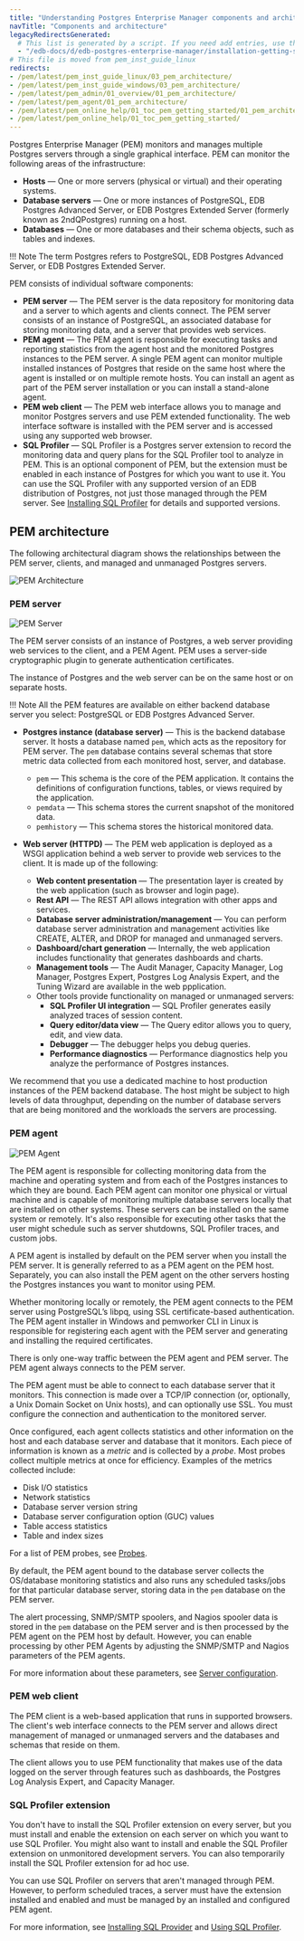 ```yaml
---
title: "Understanding Postgres Enterprise Manager components and architecture"
navTitle: "Components and architecture"
legacyRedirectsGenerated:
  # This list is generated by a script. If you need add entries, use the `legacyRedirects` key.
  - "/edb-docs/d/edb-postgres-enterprise-manager/installation-getting-started/linux-installation-guide/8.0/pem_architecture.html"
# This file is moved from pem_inst_guide_linux
redirects:
- /pem/latest/pem_inst_guide_linux/03_pem_architecture/
- /pem/latest/pem_inst_guide_windows/03_pem_architecture/
- /pem/latest/pem_admin/01_overview/01_pem_architecture/
- /pem/latest/pem_agent/01_pem_architecture/
- /pem/latest/pem_online_help/01_toc_pem_getting_started/01_pem_architecture/
- /pem/latest/pem_online_help/01_toc_pem_getting_started/
---
```


Postgres Enterprise Manager (PEM) monitors and manages multiple Postgres servers through a single graphical interface. PEM can monitor the following areas of the infrastructure:

-   **Hosts** &mdash; One or more servers (physical or virtual) and their operating systems.
-   **Database servers** &mdash; One or more instances of PostgreSQL, EDB Postgres Advanced Server, or EDB Postgres Extended Server (formerly known as 2ndQPostgres) running on a host.
-   **Databases** &mdash; One or more databases and their schema objects, such as tables and indexes.

!!! Note
    The term Postgres refers to PostgreSQL, EDB Postgres Advanced Server, or EDB Postgres Extended Server.

PEM consists of individual software components:

-   **PEM server** &mdash; The PEM server is the data repository for monitoring data and a server to which agents and clients connect. The PEM server consists of an instance of PostgreSQL, an associated database for storing monitoring data, and a server that provides web services.
-   **PEM agent** &mdash; The PEM agent is responsible for executing tasks and reporting statistics from the agent host and the monitored Postgres instances to the PEM server. A single PEM agent can monitor multiple installed instances of Postgres that reside on the same host where the agent is installed or on multiple remote hosts. You can install an agent as part of the PEM server installation or you can install a stand-alone agent.
-   **PEM web client** &mdash; The PEM web interface allows you to manage and monitor Postgres servers and use PEM extended functionality. The web interface software is installed with the PEM server and is accessed using any supported web browser.
-   **SQL Profiler** &mdash; SQL Profiler is a Postgres server extension to record the monitoring data and query plans for the SQL Profiler tool to analyze in PEM. This is an optional component of PEM, but the extension must be enabled in each instance of Postgres for which you want to use it. You can use the SQL Profiler with any supported version of an EDB distribution of Postgres, not just those managed through the PEM server. See [Installing SQL Profiler](profiling_workloads/installing_sql_profiler/) for details and supported versions.

## PEM architecture

The following architectural diagram shows the relationships between the PEM server, clients, and managed and unmanaged Postgres servers.

![PEM Architecture](images/pem_architecture.png)

### PEM server

![PEM Server](images/pem_server.png)

The PEM server consists of an instance of Postgres, a web server providing web services to the client, and a PEM Agent. PEM uses a server-side cryptographic plugin to generate authentication certificates.

The instance of Postgres and the web server can be on the same host or on separate hosts.

!!! Note
    All the PEM features are available on either backend database server you select: PostgreSQL or EDB Postgres Advanced Server.

-   **Postgres instance (database server)** &mdash; This is the backend database server. It hosts a database named `pem`, which acts as the repository for PEM server. The `pem` database contains several schemas that store metric data collected from each monitored host, server, and database.

    -   `pem` &mdash; This schema is the core of the PEM application. It contains the definitions of configuration functions, tables, or views required by the application.
    -   `pemdata` &mdash; This schema stores the current snapshot of the monitored data.
    -   `pemhistory` &mdash; This schema stores the historical monitored data.
-   **Web server (HTTPD)** &mdash; The PEM web application is deployed as a WSGI application behind a web server to provide web services to the client. It is made up of the following:
    -   **Web content presentation** &mdash; The presentation layer is created by the web application (such as browser and login page).
    -   **Rest API** &mdash; The REST API allows integration with other apps and services.
    -   **Database server administration/management** &mdash; You can perform database server administration and management activities like CREATE, ALTER, and DROP for managed and unmanaged servers.
    -   **Dashboard/chart generation** &mdash; Internally, the web application includes functionality that generates dashboards and charts.
    -   **Management tools** &mdash; The Audit Manager, Capacity Manager, Log Manager, Postgres Expert, Postgres Log Analysis Expert, and the Tuning Wizard are available in the web ppplication.
    -   Other tools provide functionality on managed or unmanaged servers:
        -   **SQL Profiler UI integration** &mdash; SQL Profiler generates easily analyzed traces of session content.
        -   **Query editor/data view** &mdash; The Query editor allows you to query, edit, and view data.
        -   **Debugger** &mdash; The debugger helps you debug queries.
        -   **Performance diagnostics** &mdash; Performance diagnostics help you analyze the performance of Postgres instances.

We recommend that you use a dedicated machine to host production instances of the PEM backend database. The host might be subject to high levels of data throughput, depending on the number of database servers that are being monitored and the workloads the servers are processing.

### PEM agent

![PEM Agent](images/pem_agent.png)

The PEM agent is responsible for collecting monitoring data from the machine and operating system and from each of the Postgres instances to which they are bound. Each PEM agent can monitor one physical or virtual machine and is capable of monitoring multiple database servers locally that are installed on other systems. These servers can be installed on the same system or remotely. It's also responsible for executing other tasks that the user might schedule such as server shutdowns, SQL Profiler traces, and custom jobs.

A PEM agent is installed by default on the PEM server when you install the PEM server. It is generally referred to as a PEM agent on the PEM host. Separately, you can also install the PEM agent on the other servers hosting the Postgres instances you want to monitor using PEM.

Whether monitoring locally or remotely, the PEM agent connects to the PEM server using PostgreSQL’s libpq, using SSL certificate-based authentication. The PEM agent installer in Windows and pemworker CLI in Linux is responsible for registering each agent with the PEM server and generating and installing the required certificates.

There is only one-way traffic between the PEM agent and PEM server. The PEM agent always connects to the PEM server.

The PEM agent must be able to connect to each database server that it monitors. This connection is made over a TCP/IP connection (or, optionally, a Unix Domain Socket on Unix hosts), and can optionally use SSL. You must configure the connection and authentication to the monitored server.

Once configured, each agent collects statistics and other information on the host and each database server and database that it monitors. Each piece of information is known as a *metric* and is collected by a *probe*. Most probes collect multiple metrics at once for efficiency. Examples of the metrics collected include:

-   Disk I/O statistics
-   Network statistics
-   Database server version string
-   Database server configuration option (GUC) values
-   Table access statistics
-   Table and index sizes

For a list of PEM probes, see [Probes](monitoring_performance/probes/).

By default, the PEM agent bound to the database server collects the OS/database monitoring statistics and also runs any scheduled tasks/jobs for that particular database server, storing data in the `pem` database on the PEM server.

The alert processing, SNMP/SMTP spoolers, and Nagios spooler data is stored in the `pem` database on the PEM server and is then processed by the PEM agent on the PEM host by default. However, you can enable processing by other PEM Agents by adjusting the SNMP/SMTP and Nagios parameters of the PEM agents.

For more information about these parameters, see [Server configuration](managing_pem_server/#server-configuration-parameters---reference).

### PEM web client

The PEM client is a web-based application that runs in supported browsers. The client's web interface connects to the PEM server and allows direct management of managed or unmanaged servers and the databases and schemas that reside on them.

The client allows you to use PEM functionality that makes use of the data logged on the server through features such as dashboards, the Postgres Log Analysis Expert, and Capacity Manager.

### SQL Profiler extension

You don't have to install the SQL Profiler extension on every server, but you must install and enable the extension on each server on which you want to use SQL Profiler. You might also want to install and enable the SQL Profiler extension on unmonitored development servers. You can also temporarily install the SQL Profiler extension for ad hoc use.

You can use SQL Profiler on servers that aren't managed through PEM. However, to perform scheduled traces, a server must have the extension installed and enabled and must be managed by an installed and configured PEM agent.

For more information, see [Installing SQL Provider](profiling_workloads/installing_sql_profiler/) and [Using SQL Profiler](profiling_workloads/using_sql_profiler/).
